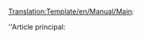<noinclude>[[Translation:Template/en/Manual/Main]]</noinclude>:<div class="noprint relarticle mainarticle">''Article principal: [[{{{1}}}|{{{l1|}}}]]</div>